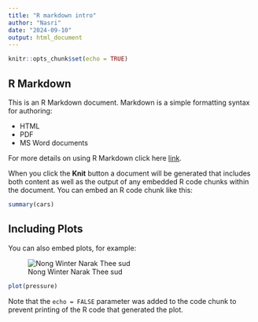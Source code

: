 ```yaml
---
title: "R markdown intro"
author: "Nasri"
date: "2024-09-10"
output: html_document
---
```


```r
knitr::opts_chunk$set(echo = TRUE)
```

## R Markdown

This is an R Markdown document. Markdown is a simple formatting syntax for authoring: 

* HTML 
* PDF 
* MS Word documents 

For more details on using R Markdown click here [link](http://rmarkdown.rstudio.com).

When you click the **Knit** button a document will be generated that includes both content as well as the output of any embedded R code chunks within the document. You can embed an R code chunk like this:

```r
summary(cars)
```

## Including Plots

You can also embed plots, for example:

![Nong Winter Narak Thee sud](https://www.hindustantimes.com/ht-img/img/2024/04/12/1600x900/aespa_Winter_1712911136869_1712911149714.jpg)

```r
plot(pressure)
```

Note that the `echo = FALSE` parameter was added to the code chunk to prevent printing of the R code that generated the plot.
